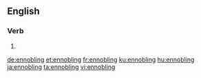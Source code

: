 ==English==

===Verb===
{{head|en|present participle}}

# {{present participle of|ennoble|lang=en|nocat=1}}

[[de:ennobling]]
[[et:ennobling]]
[[fr:ennobling]]
[[ku:ennobling]]
[[hu:ennobling]]
[[ja:ennobling]]
[[ta:ennobling]]
[[vi:ennobling]]